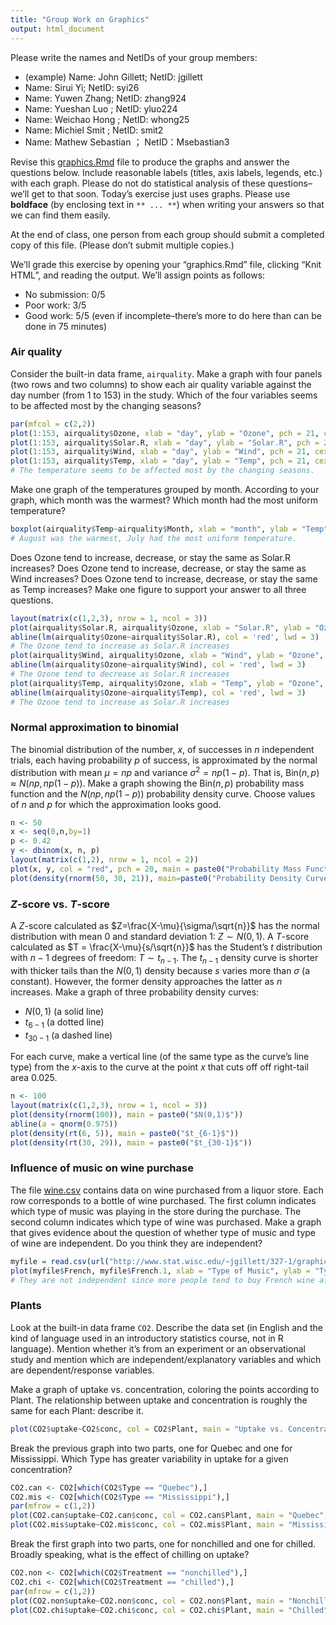 ```yaml
---
title: "Group Work on Graphics"
output: html_document
---
```


Please write the names and NetIDs of your group members:

* (example) Name: John Gillett; NetID: jgillett
* Name: Sirui Yi; NetID: syi26
* Name: Yuwen Zhang; NetID: zhang924
* Name: Yueshan Luo ; NetID: yluo224
* Name: Weichao Hong ; NetID: whong25
* Name: Michiel Smit ; NetID: smit2
* Name: Mathew Sebastian ； NetID：Msebastian3

Revise this [graphics.Rmd](graphics.Rmd) file to produce the graphs and answer the questions below. Include reasonable labels (titles, axis labels, legends, etc.) with each graph. Please do not do statistical analysis of these questions--we'll get to that soon. Today's exercise just uses graphs. Please use **boldface** (by enclosing text in `** ... **`) when writing your answers so that we can find them easily.

At the end of class, one person from each group should submit a completed copy of this file. (Please don't submit multiple copies.)

We'll grade this exercise by opening your "graphics.Rmd" file, clicking "Knit HTML", and reading the output. We'll assign points as follows:

* No submission: 0/5
* Poor work: 3/5
* Good work: 5/5 (even if incomplete--there's more to do here than can be done in 75 minutes)

### Air quality
Consider the built-in data frame, `airquality`. Make a graph with four panels (two rows and two columns) to show each air quality variable against the day number (from 1 to 153) in the study. Which of the four variables seems to be affected most by the changing seasons? 

```r
par(mfcol = c(2,2))
plot(1:153, airquality$Ozone, xlab = "day", ylab = "Ozone", pch = 21, cex = 1.2, main = paste0("Ozone vs Day"))
plot(1:153, airquality$Solar.R, xlab = "day", ylab = "Solar.R", pch = 21, cex = 1.2, main = paste0("Solar.R vs day"))
plot(1:153, airquality$Wind, xlab = "day", ylab = "Wind", pch = 21, cex = 1.2, main = paste0("Wind vs day"))
plot(1:153, airquality$Temp, xlab = "day", ylab = "Temp", pch = 21, cex = 1.2, main = paste0("Temp vs day"))
# The temperature seems to be affected most by the changing seasons.
```

Make one graph of the temperatures grouped by month. According to your graph, which month was the warmest? Which month had the most uniform temperature?

```r
boxplot(airquality$Temp~airquality$Month, xlab = "month", ylab = "Temp", pch = 21, cex = 1.2, main = paste0("month vs Temp"))
# August was the warmest, July had the most uniform temperature.
```

Does Ozone tend to increase, decrease, or stay the same as Solar.R increases? Does Ozone tend to increase, decrease, or stay the same as Wind increases? Does Ozone tend to increase, decrease, or stay the same as Temp increases? Make one figure to support your answer to all three questions.

```r
layout(matrix(c(1,2,3), nrow = 1, ncol = 3))
plot(airquality$Solar.R, airquality$Ozone, xlab = "Solar.R", ylab = "Ozone", pch = 21, cex = 1.2, main = paste0("Ozone vs Solar.R"))
abline(lm(airquality$Ozone~airquality$Solar.R), col = 'red', lwd = 3)
# The Ozone tend to increase as Solar.R increases
plot(airquality$Wind, airquality$Ozone, xlab = "Wind", ylab = "Ozone", pch = 21, cex = 1.2, main = paste0("Ozone vs Wind"))
abline(lm(airquality$Ozone~airquality$Wind), col = 'red', lwd = 3)
# The Ozone tend to decrease as Solar.R increases
plot(airquality$Temp, airquality$Ozone, xlab = "Temp", ylab = "Ozone", pch = 21, cex = 1.2, main = paste0("Ozone vs Temp"))
abline(lm(airquality$Ozone~airquality$Temp), col = 'red', lwd = 3)
# The Ozone tend to increase as Solar.R increases
```

### Normal approximation to binomial
The binomial distribution of the number, $x$, of successes in $n$ independent trials, each having probability $p$ of success, is approximated by the normal distribution with mean $\mu=np$ and variance $\sigma^2=np(1-p)$. That is, Bin$(n,p) \approx N(np, np(1-p))$. Make a graph showing the Bin$(n,p)$ probability mass function and the $N(np, np(1-p))$ probability density curve. Choose values of $n$ and $p$ for which the approximation looks good.

```r
n <- 50
x <- seq(0,n,by=1)
p <- 0.42
y <- dbinom(x, n, p)
layout(matrix(c(1,2), nrow = 1, ncol = 2))
plot(x, y, col = "red", pch = 20, main = paste0("Probability Mass Function"))
plot(density(rnorm(50, 30, 21)), main=paste0("Probability Density Curve"))
```

### $Z$-score vs. $T$-score
A $Z$-score calculated as $Z=\frac{X-\mu}{\sigma/\sqrt{n}}$ has the normal distribution with mean 0 and standard deviation 1: $Z \sim N(0,1)$.
A $T$-score calculated as $T = \frac{X-\mu}{s/\sqrt{n}}$ has the Student's $t$ distribution with $n-1$ degrees of freedom: $T \sim t_{n-1}$. The $t_{n-1}$ density curve is shorter with thicker tails than the $N(0, 1)$ density because $s$ varies more than $\sigma$ (a constant). However, the former density approaches the latter as $n$ increases. Make a graph of three probability density curves:

* $N(0,1)$ (a solid line)
* $t_{6-1}$ (a dotted line)
* $t_{30-1}$ (a dashed line)

For each curve, make a vertical line (of the same type as the curve's line type) from the $x$-axis to the curve at the point $x$ that cuts off off right-tail area 0.025.

```r
n <- 100
layout(matrix(c(1,2,3), nrow = 1, ncol = 3))
plot(density(rnorm(100)), main = paste0("$N(0,1)$"))
abline(a = qnorm(0.975))
plot(density(rt(6, 5)), main = paste0("$t_{6-1}$"))
plot(density(rt(30, 29)), main = paste0("$t_{30-1}$"))
```

### Influence of music on wine purchase
The file [wine.csv](http://www.stat.wisc.edu/~jgillett/327-1/graphics/wine.csv) contains data on wine purchased from a liquor store. Each row corresponds to a bottle of wine purchased. The first column indicates which type of music was playing in the store during the purchase. The second column indicates which type of wine was purchased. Make a graph that gives evidence about the question of whether type of music and type of wine are independent. Do you think they are independent?

```r
myfile = read.csv(url("http://www.stat.wisc.edu/~jgillett/327-1/graphics/wine.csv"))
plot(myfile$French, myfile$French.1, xlab = "Type of Music", ylab = "Type of Wine", main = paste0("The Relationship Between Music and Wine"))
# They are not independent since more people tend to buy French wine after listening to French music, and more people tend to buy German wine after listening to German music.
```

### Plants
Look at the built-in data frame `CO2`. Describe the data set (in English and the kind of language used in an introductory statistics course, not in R language). Mention whether it's from an experiment or an observational study and mention which are independent/explanatory variables and which are dependent/response variables.

Make a graph of uptake vs. concentration, coloring the points according to Plant. The relationship between uptake and concentration is roughly the same for each Plant: describe it.

```r
plot(CO2$uptake~CO2$conc, col = CO2$Plant, main = "Uptake vs. Concentration", xlab = "CO2 Concentration", ylab = "CO2 Uptake")
```

Break the previous graph into two parts, one for Quebec and one for Mississippi. Which Type has greater variability in uptake for a given concentration?

```r
CO2.can <- CO2[which(CO2$Type == "Quebec"),]
CO2.mis <- CO2[which(CO2$Type == "Mississippi"),]
par(mfrow = c(1,2))
plot(CO2.can$uptake~CO2.can$conc, col = CO2.can$Plant, main = "Quebec", xlab = "CO2 Concentration", ylab = "CO2 Uptake")
plot(CO2.mis$uptake~CO2.mis$conc, col = CO2.mis$Plant, main = "Mississippi", xlab = "CO2 Concentration", ylab = "CO2 Uptake")
```

Break the first graph into two parts, one for nonchilled and one for chilled. Broadly speaking, what is the effect of chilling on uptake?

```r
CO2.non <- CO2[which(CO2$Treatment == "nonchilled"),]
CO2.chi <- CO2[which(CO2$Treatment == "chilled"),]
par(mfrow = c(1,2))
plot(CO2.non$uptake~CO2.non$conc, col = CO2.non$Plant, main = "Nonchilled", xlab = "CO2 Concentration", ylab = "CO2 Uptake")
plot(CO2.chi$uptake~CO2.chi$conc, col = CO2.chi$Plant, main = "Chilled", xlab = "CO2 Concentration", ylab = "CO2 Uptake")
```
